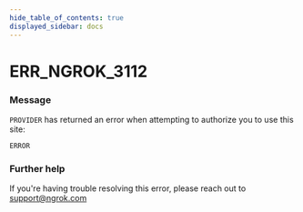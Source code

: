 ```yaml
---
hide_table_of_contents: true
displayed_sidebar: docs
---
```



# ERR_NGROK_3112

### Message
`PROVIDER` has returned an error when attempting to authorize you to use this site:

`ERROR`

<ErrorDetails error='err_ngrok_3112' />


### Further help
If you're having trouble resolving this error, please reach out to [support@ngrok.com](mailto:support@ngrok.com?subject=Help%20with%20ERR_NGROK_3112)

